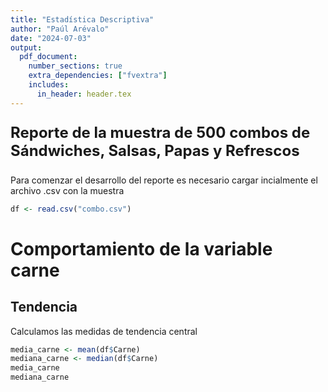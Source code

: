 ```yaml
---
title: "Estadística Descriptiva"
author: "Paúl Arévalo"
date: "2024-07-03"
output: 
  pdf_document:
    number_sections: true
    extra_dependencies: ["fvextra"]
    includes:
      in_header: header.tex
---
```


<div style="font-size: 18pt; font-weight: bold;">
**Reporte de la muestra de 500 combos de Sándwiches, Salsas, Papas y Refrescos**
</div>

Para comenzar el desarrollo del reporte es necesario cargar incialmente el archivo .csv con la muestra

```r
df <- read.csv("combo.csv")
```

# Comportamiento de la variable carne

## Tendencia
Calculamos las medidas de tendencia central
```r
media_carne <- mean(df$Carne)
mediana_carne <- median(df$Carne)
media_carne
mediana_carne
```
